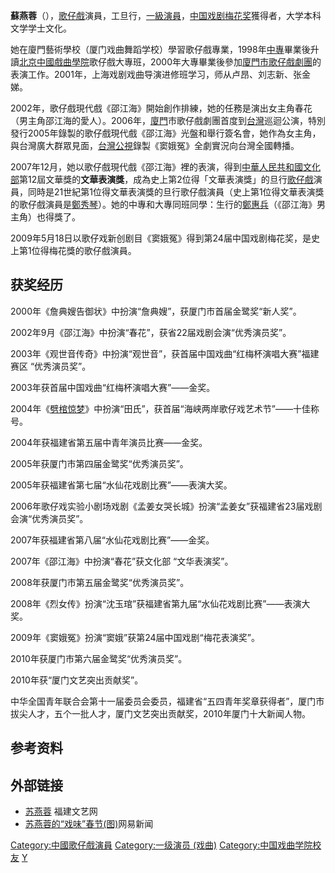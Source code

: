 '''蘇燕蓉'''（{{bd|1978年|11月19日|}}），[[歌仔戲|歌仔戲]]演員，工旦行，[[一級演員|一級演員]]，[[中国戏剧梅花奖|中国戏剧梅花奖]]獲得者，大学本科文学学士文化。

她在廈門藝術學校（厦门戏曲舞蹈学校）學習歌仔戲專業，1998年[[中專|中專]]畢業後升讀[[北京|北京]][[中國戲曲學院|中國戲曲學院]]歌仔戲大專班，2000年大專畢業後參加[[廈門市歌仔戲劇團|廈門市歌仔戲劇團]]的表演工作。2001年，上海戏剧戏曲导演进修班学习，师从卢昂、刘志新、张金娣。

2002年，歌仔戲現代戲《邵江海》開始創作排練，她的任務是演出女主角春花（男主角邵江海的愛人）。2006年，[[廈門|廈門]]市歌仔戲劇團首度到[[台灣|台灣]]巡迴公演，特別發行2005年錄製的歌仔戲現代戲《邵江海》光盤和舉行簽名會，她作為女主角，與台灣廣大群眾見面，[[台灣公視|台灣公視]]錄製《窦娥冤》全劇實況向台灣全國轉播。

2007年12月，她以歌仔戲現代戲《邵江海》裡的表演，得到[[中華人民共和國文化部|中華人民共和國文化部]]第12屆文華獎的'''文華表演獎'''，成為史上第2位得「文華表演獎」的旦行[[歌仔戲|歌仔戲]]演員，同時是21世紀第1位得文華表演獎的旦行歌仔戲演員（史上第1位得文華表演獎的歌仔戲演員是[[鄭秀琴|鄭秀琴]]）。她的中專和大專同班同學：生行的[[鄭惠兵|鄭惠兵]]（《邵江海》男主角）也得獎了。

2009年5月18日以歌仔戏新创剧目《窦娥冤》得到第24届中国戏剧梅花奖，是史上第1位得梅花獎的歌仔戲演員。

== 获奖经历 ==


2000年《詹典嫂告御状》中扮演“詹典嫂”，获厦门市首届金鹭奖“新人奖”。

2002年9月《邵江海》中扮演“春花”，获省22届戏剧会演“优秀演员奖”。

2003年《观世音传奇》中扮演“观世音”，获首届中国戏曲“红梅杯演唱大赛”福建赛区 “优秀演员奖”。

2003年获首届中国戏曲“红梅杯演唱大赛”——金奖。

2004年《[[劈棺惊梦|劈棺惊梦]]》中扮演“田氏”，获首届“海峡两岸歌仔戏艺术节”——十佳称号。

2004年获福建省第五届中青年演员比赛——金奖。

2005年获厦门市第四届金鹭奖“优秀演员奖”。

2005年获福建省第七届“水仙花戏剧比赛”——表演大奖。

2006年歌仔戏实验小剧场戏剧《孟姜女哭长城》扮演“孟姜女”获福建省23届戏剧会演“优秀演员奖”。

2007年获福建省第八届“水仙花戏剧比赛”——金奖。

2007年《邵江海》中扮演“春花”获文化部 “文华表演奖”。

2008年获厦门市第五届金鹭奖“优秀演员奖”。

2008年《烈女传》扮演“沈玉琯”获福建省第九届“水仙花戏剧比赛”——表演大奖。

2009年《窦娥冤》扮演“窦娥”获第24届中国戏剧“梅花表演奖”。

2010年获厦门市第六届金鹭奖“优秀演员奖”。

2010年获“厦门文艺突出贡献奖”。

中华全国青年联合会第十一届委员会委员，福建省“五四青年奖章获得者”，厦门市拔尖人才，五个一批人才，厦门文艺突出贡献奖，2010年厦门十大新闻人物。

==参考资料==
{{reflist}}

== 外部链接 ==
*[http://www.fjwyw.com/class/xhcs/sxjjxh/mjfc/2045.html 苏燕蓉] {{Wayback|url=http://www.fjwyw.com/class/xhcs/sxjjxh/mjfc/2045.html |date=20140606232732 }}福建文艺网
*[https://web.archive.org/web/20140606221217/http://news.163.com/12/0119/09/7O4C39Q400014AED.html 苏燕蓉的“戏味”春节(图)]网易新闻 

{{中国戏剧梅花奖}}

{{Authority control}}
[[Category:中國歌仔戲演員|Category:中國歌仔戲演員]]
[[Category:一级演员_(戏曲)|Category:一级演员 (戏曲)]]
[[Category:中国戏曲学院校友|Category:中国戏曲学院校友]]
[[Category:蘇姓|Y]]